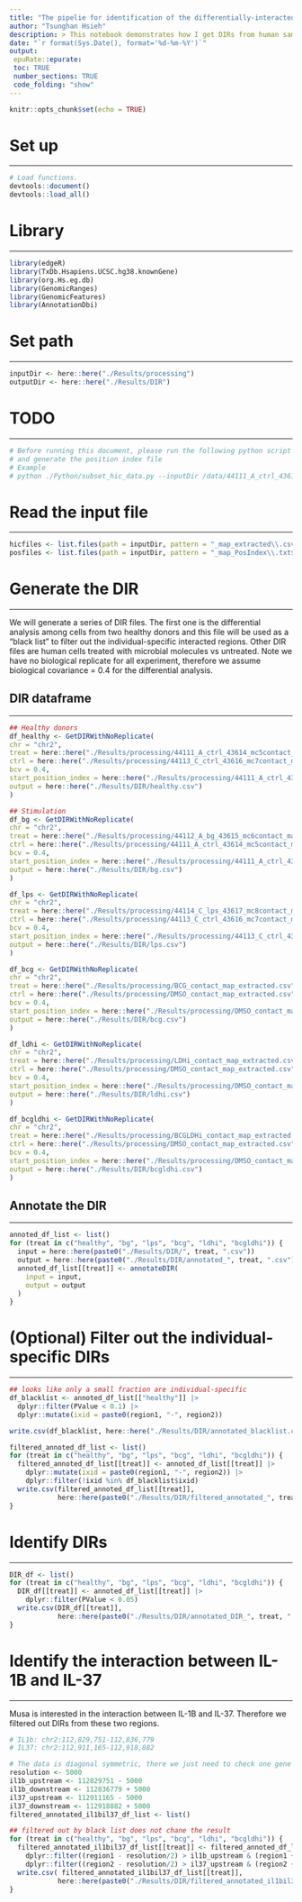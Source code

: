```yaml
---
title: "The pipelie for identification of the differentially-interacted regions (DIRs)."
author: "Tsunghan Hsieh"
description: > This notebook demonstrates how I get DIRs from human samples treated with microbial molecules.
date: "`r format(Sys.Date(), format='%d-%m-%Y')`"
output:
 epuRate::epurate:
 toc: TRUE
 number_sections: TRUE
 code_folding: "show"
---
```

```r
knitr::opts_chunk$set(echo = TRUE)
```

# Set up
***
```r
# Load functions.
devtools::document()
devtools::load_all()
```

# Library
***
```r
library(edgeR)
library(TxDb.Hsapiens.UCSC.hg38.knownGene)
library(org.Hs.eg.db)
library(GenomicRanges)
library(GenomicFeatures)
library(AnnotationDbi)
```

# Set path
***

```r
inputDir <- here::here("./Results/processing")
outputDir <- here::here("./Results/DIR")
```

# TODO
***
```python
# Before running this document, please run the following python script to subset hic data 
# and generate the position index file
# Example
# python ./Python/subset_hic_data.py --inputDir /data/44111_A_ctrl_43614_mc5contact_map.hic --outputDir /Results/processing/ --rowChr chr2 --columnChr chr2 --rowStart 112735986 --rowEnd 113204585 --columnStart 112735986 --columnEnd 113204585 --res 5000
```

# Read the input file
*** 

```r
hicfiles <- list.files(path = inputDir, pattern = "_map_extracted\\.csv$", full.names = TRUE)
posfiles <- list.files(path = inputDir, pattern = "_map_PosIndex\\.txt$", full.names = TRUE)
```

# Generate the DIR
***
We will generate a series of DIR files. The first one is the differential analysis among cells from two healthy donors and this file will be used as a "black list" to filter out the individual-specific interacted regions. Other DIR files are human cells treated with microbial molecules vs untreated. Note we have no biological replicate for all experiment, therefore we assume biological covariance = 0.4 for the differential analysis.

## DIR dataframe
***

```r
## Healthy donors
df_healthy <- GetDIRWithNoReplicate(
chr = "chr2",
treat = here::here("./Results/processing/44111_A_ctrl_43614_mc5contact_map_extracted.csv"),
ctrl = here::here("./Results/processing/44113_C_ctrl_43616_mc7contact_map_extracted.csv"),
bcv = 0.4,
start_position_index = here::here("./Results/processing/44111_A_ctrl_43614_mc5contact_map_PosIndex.txt"),
output = here::here("./Results/DIR/healthy.csv")
)

## Stimulation
df_bg <- GetDIRWithNoReplicate(
chr = "chr2",
treat = here::here("./Results/processing/44112_A_bg_43615_mc6contact_map_extracted.csv"),
ctrl = here::here("./Results/processing/44111_A_ctrl_43614_mc5contact_map_extracted.csv"),
bcv = 0.4,
start_position_index = here::here("./Results/processing/44111_A_ctrl_43614_mc5contact_map_PosIndex.txt"),
output = here::here("./Results/DIR/bg.csv")
)

df_lps <- GetDIRWithNoReplicate(
chr = "chr2",
treat = here::here("./Results/processing/44114_C_lps_43617_mc8contact_map_extracted.csv"),
ctrl = here::here("./Results/processing/44113_C_ctrl_43616_mc7contact_map_extracted.csv"),
bcv = 0.4,
start_position_index = here::here("./Results/processing/44113_C_ctrl_43616_mc7contact_map_PosIndex.txt"),
output = here::here("./Results/DIR/lps.csv")
)

df_bcg <- GetDIRWithNoReplicate(
chr = "chr2",
treat = here::here("./Results/processing/BCG_contact_map_extracted.csv"),
ctrl = here::here("./Results/processing/DMSO_contact_map_extracted.csv"),
bcv = 0.4,
start_position_index = here::here("./Results/processing/DMSO_contact_map_PosIndex.txt"),
output = here::here("./Results/DIR/bcg.csv")
)

df_ldhi <- GetDIRWithNoReplicate(
chr = "chr2",
treat = here::here("./Results/processing/LDHi_contact_map_extracted.csv"),
ctrl = here::here("./Results/processing/DMSO_contact_map_extracted.csv"),
bcv = 0.4,
start_position_index = here::here("./Results/processing/DMSO_contact_map_PosIndex.txt"),
output = here::here("./Results/DIR/ldhi.csv")
)

df_bcgldhi <- GetDIRWithNoReplicate(
chr = "chr2",
treat = here::here("./Results/processing/BCGLDHi_contact_map_extracted.csv"),
ctrl = here::here("./Results/processing/DMSO_contact_map_extracted.csv"),
bcv = 0.4,
start_position_index = here::here("./Results/processing/DMSO_contact_map_PosIndex.txt"),
output = here::here("./Results/DIR/bcgldhi.csv")
)
```
## Annotate the DIR
***
```r
annoted_df_list <- list()
for (treat in c("healthy", "bg", "lps", "bcg", "ldhi", "bcgldhi")) {
  input = here::here(paste0("./Results/DIR/", treat, ".csv"))
  output = here::here(paste0("./Results/DIR/annotated_", treat, ".csv"))
  annoted_df_list[[treat]] <- annotateDIR(
    input = input,
    output = output
  )
}
```

# (Optional) Filter out the individual-specific DIRs
***

```r
## looks like only a small fraction are individual-specific
df_blacklist <- annoted_df_list[["healthy"]] |>
  dplyr::filter(PValue < 0.1) |>
  dplyr::mutate(ixid = paste0(region1, "-", region2))

write.csv(df_blacklist, here::here("./Results/DIR/annotated_blacklist.csv"))

filtered_annoted_df_list <- list()
for (treat in c("healthy", "bg", "lps", "bcg", "ldhi", "bcgldhi")) {
  filtered_annoted_df_list[[treat]] <- annoted_df_list[[treat]] |>
    dplyr::mutate(ixid = paste0(region1, "-", region2)) |>
    dplyr::filter(!ixid %in% df_blacklist$ixid)
  write.csv(filtered_annoted_df_list[[treat]],
            here::here(paste0("./Results/DIR/filtered_annotated_", treat, ".csv")))
}
```

# Identify DIRs
***
```r
DIR_df <- list()
for (treat in c("healthy", "bg", "lps", "bcg", "ldhi", "bcgldhi")) {
  DIR_df[[treat]] <- annoted_df_list[[treat]] |>
    dplyr::filter(PValue < 0.05)
  write.csv(DIR_df[[treat]],
            here::here(paste0("./Results/DIR/annotated_DIR_", treat, ".csv")))
}
```

# Identify the interaction between IL-1B and IL-37
***
Musa is interested in the interaction between IL-1B and IL-37. Therefore we filtered out DIRs from these two regions. 
```r
# IL1b: chr2:112,829,751-112,836,779 
# IL37: chr2:112,911,165-112,918,882

# The data is diagonal symmetric, there we just need to check one gene in each region
resolution <- 5000
il1b_upstream <- 112829751 - 5000
il1b_downstream <- 112836779 + 5000 
il37_upstream <- 112911165 - 5000
il37_downstream <- 112918882 + 5000
filtered_annotated_il1bil37_df_list <- list()

## filtered out by black list does not chane the result
for (treat in c("healthy", "bg", "lps", "bcg", "ldhi", "bcgldhi")) {
  filtered_annotated_il1bil37_df_list[[treat]] <- filtered_annoted_df_list[[treat]] |>
    dplyr::filter((region1 - resolution/2) > il1b_upstream & (region1 + resolution/2) < il1b_downstream) |>
    dplyr::filter((region2 - resolution/2) > il37_upstream & (region2 + resolution/2) < il37_downstream)
  write.csv( filtered_annotated_il1bil37_df_list[[treat]],
            here::here(paste0("./Results/DIR/filtered_annotated_il1bil37_", treat, ".csv")))
}
```